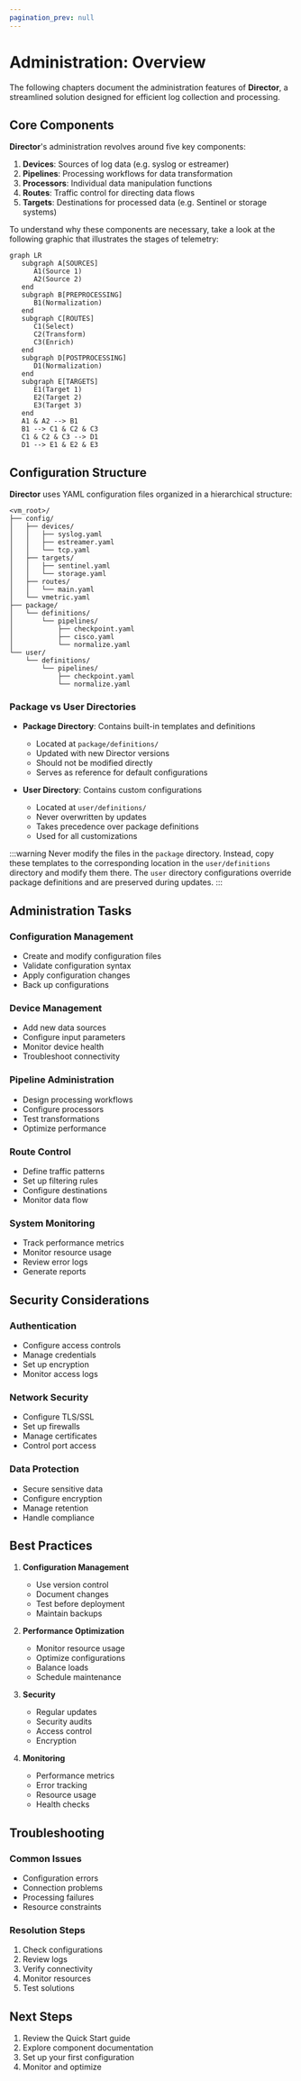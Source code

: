 ```yaml
---
pagination_prev: null
---
```


# Administration: Overview

The following chapters document the administration features of **Director**, a streamlined solution designed for efficient log collection and processing.

## Core Components

**Director**'s administration revolves around five key components:

1. **Devices**: Sources of log data (e.g. syslog or estreamer)
2. **Pipelines**: Processing workflows for data transformation
3. **Processors**: Individual data manipulation functions
4. **Routes**: Traffic control for directing data flows
5. **Targets**: Destinations for processed data (e.g. Sentinel or storage systems)

To understand why these components are necessary, take a look at the following graphic that illustrates the stages of telemetry:

```mermaid
graph LR
   subgraph A[SOURCES]
      A1(Source 1)
      A2(Source 2)
   end
   subgraph B[PREPROCESSING]
      B1(Normalization)
   end
   subgraph C[ROUTES]
      C1(Select)
      C2(Transform)
      C3(Enrich)
   end
   subgraph D[POSTPROCESSING]
      D1(Normalization)
   end
   subgraph E[TARGETS]
      E1(Target 1)
      E2(Target 2)
      E3(Target 3)
   end
   A1 & A2 --> B1
   B1 --> C1 & C2 & C3 
   C1 & C2 & C3 --> D1
   D1 --> E1 & E2 & E3
```

## Configuration Structure

**Director** uses YAML configuration files organized in a hierarchical structure:

```plaintext
<vm_root>/
├── config/
│   ├── devices/
│   │   ├── syslog.yaml
│   │   ├── estreamer.yaml
│   │   └── tcp.yaml
│   ├── targets/
│   │   ├── sentinel.yaml
│   │   └── storage.yaml
│   ├── routes/
│   │   └── main.yaml
│   └── vmetric.yaml
├── package/
│   └── definitions/
│       └── pipelines/
│           ├── checkpoint.yaml
│           ├── cisco.yaml
│           └── normalize.yaml
└── user/
    └── definitions/
        └── pipelines/
            ├── checkpoint.yaml
            └── normalize.yaml
```

### Package vs User Directories

- **Package Directory**: Contains built-in templates and definitions

  - Located at `package/definitions/`
  - Updated with new Director versions
  - Should not be modified directly
  - Serves as reference for default configurations

- **User Directory**: Contains custom configurations

  - Located at `user/definitions/`
  - Never overwritten by updates
  - Takes precedence over package definitions
  - Used for all customizations

:::warning
Never modify the files in the `package` directory. Instead, copy these templates to the corresponding location in the `user/definitions` directory and modify them there. The `user` directory configurations override package definitions and are preserved during updates.
:::

## Administration Tasks

### Configuration Management

- Create and modify configuration files
- Validate configuration syntax
- Apply configuration changes
- Back up configurations

### Device Management

- Add new data sources
- Configure input parameters
- Monitor device health
- Troubleshoot connectivity

### Pipeline Administration

- Design processing workflows
- Configure processors
- Test transformations
- Optimize performance

### Route Control

- Define traffic patterns
- Set up filtering rules
- Configure destinations
- Monitor data flow

### System Monitoring

- Track performance metrics
- Monitor resource usage
- Review error logs
- Generate reports

## Security Considerations

### Authentication

- Configure access controls
- Manage credentials
- Set up encryption
- Monitor access logs

### Network Security

- Configure TLS/SSL
- Set up firewalls
- Manage certificates
- Control port access

### Data Protection

- Secure sensitive data
- Configure encryption
- Manage retention
- Handle compliance

## Best Practices

1. **Configuration Management**

   - Use version control
   - Document changes
   - Test before deployment
   - Maintain backups

2. **Performance Optimization**

   - Monitor resource usage
   - Optimize configurations
   - Balance loads
   - Schedule maintenance

3. **Security**

   - Regular updates
   - Security audits
   - Access control
   - Encryption

4. **Monitoring**

   - Performance metrics
   - Error tracking
   - Resource usage
   - Health checks

## Troubleshooting

### Common Issues

- Configuration errors
- Connection problems
- Processing failures
- Resource constraints

### Resolution Steps

1. Check configurations
2. Review logs
3. Verify connectivity
4. Monitor resources
5. Test solutions

## Next Steps

1. Review the Quick Start guide
2. Explore component documentation
3. Set up your first configuration
4. Monitor and optimize

